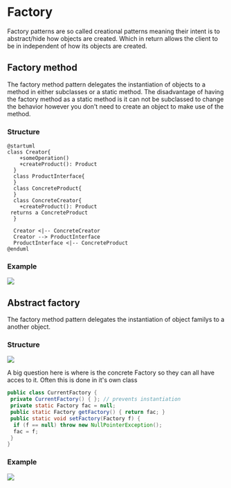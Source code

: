 
# Factory

Factory patterns are so called creational patterns meaning their intent is to abstract/hide how objects are created. Which in return allows the client to be in independent of how its objects are created.

## Factory method

The factory method pattern delegates the instantiation of objects to a method in either subclasses or a static method. The disadvantage of having the factory method as a static method is it can not be subclassed to change the behavior however you don't need to create an object to make use of the method.

### Structure

```plantuml
@startuml
class Creator{
    +someOperation()
    +createProduct(): Product
  }
  class ProductInterface{
  }
  class ConcreteProduct{
  }
  class ConcreteCreator{
    +createProduct(): Product
 returns a ConcreteProduct
  }

  Creator <|-- ConcreteCreator
  Creator --> ProductInterface
  ProductInterface <|-- ConcreteProduct
@enduml
```

### Example

<Image 
    src="/cs/patternsFactoryMethod.png"
    caption="An example of the factory method pattern for a pizza store."
    width={800}
/>

## Abstract factory

The factory method pattern delegates the instantiation of object familys to a another object.

### Structure

<Image 
    src="/cs/patternsAbstractFactoryStructure.png"
    caption="Structure of the abstract factory pattern."
    width={800}
/>

A big question here is where is the concrete Factory so they can all have acces to it. Often this is done in it's own class

```java
public class CurrentFactory {
 private CurrentFactory() { }; // prevents instantiation
 private static Factory fac = null;
 public static Factory getFactory() { return fac; }
 public static void setFactory(Factory f) {
  if (f == null) throw new NullPointerException();
  fac = f;
 }
}
```

### Example

<Image 
    src="/cs/patternsAbstractFactory.png"
    caption="An example of the abstract factory pattern for a pizza store."
    width={800}
/>
